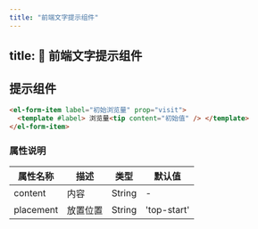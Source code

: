 ```yaml
---
title: "前端文字提示组件"
---
```


## title: 📄 前端文字提示组件
## 提示组件
```html
<el-form-item label="初始浏览量" prop="visit">
  <template #label> 浏览量<tip content="初始值" /> </template>
</el-form-item>
```

### 属性说明
| 属性名称 | 描述 | 类型 | 默认值 |
| --- | --- | --- | --- |
| content | 内容 | String | - |
| placement | 放置位置 | String | 'top-start' |


